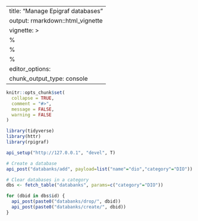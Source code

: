 
---
title: "Manage Epigraf databases"
output: rmarkdown::html_vignette
vignette: >
  %\VignetteIndexEntry{import}
  %\VignetteEncoding{UTF-8}
  %\VignetteEngine{knitr::rmarkdown}
editor_options: 
  chunk_output_type: console
---

```r
knitr::opts_chunk$set(
  collapse = TRUE,
  comment = "#>", 
  message = FALSE, 
  warning = FALSE
)

library(tidyverse)
library(httr)
library(rpigraf)

api_setup("http://127.0.0.1", "devel", T)

```



```r

# Create a database
api_post("databanks/add", payload=list("name"="dio","category"="DIO"))

# Clear databases in a category
dbs <- fetch_table("databanks", params=c("category"="DIO"))

for (dbid in dbs$id) {
  api_post(paste0("databanks/drop/", dbid))
  api_post(paste0("databanks/create/", dbid))
}

```
